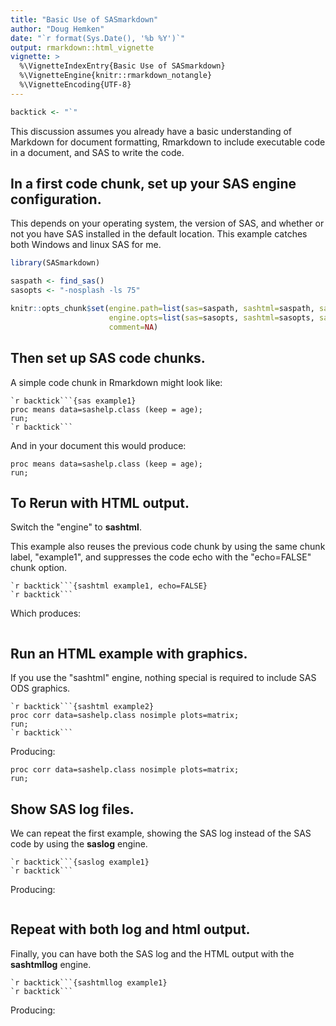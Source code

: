 ```yaml
---
title: "Basic Use of SASmarkdown"
author: "Doug Hemken"
date: "`r format(Sys.Date(), '%b %Y')`"
output: rmarkdown::html_vignette
vignette: >
  %\VignetteIndexEntry{Basic Use of SASmarkdown}
  %\VignetteEngine{knitr::rmarkdown_notangle}
  %\VignetteEncoding{UTF-8}
---
```


```r
backtick <- "`"
```
This discussion assumes you already have a basic understanding
of Markdown for document formatting, Rmarkdown to include executable
code in a document, and SAS to write the code.

## In a first code chunk, set up your SAS engine configuration.
This depends on your operating system, the version of SAS, and
whether or not you have SAS installed in the default location.
This example catches both Windows and linux SAS for me.
```r
library(SASmarkdown)

saspath <- find_sas()
sasopts <- "-nosplash -ls 75"

knitr::opts_chunk$set(engine.path=list(sas=saspath, sashtml=saspath, saslog=saspath, sashtmllog=saspath),
                      engine.opts=list(sas=sasopts, sashtml=sasopts, saslog=sasopts, sashtmllog=sasopts),
                      comment=NA)

```
## Then set up SAS code chunks.
A simple code chunk in Rmarkdown might look like:

    `r backtick```{sas example1}
    proc means data=sashelp.class (keep = age);
    run;
    `r backtick```

And in your document this would produce:
```sas
proc means data=sashelp.class (keep = age);
run;
```
## To Rerun with HTML output.
Switch the \"engine\" to **sashtml**.  

This example also reuses the
previous code chunk by using the same chunk label, \"example1\", and
suppresses the code echo with the \"echo=FALSE\" chunk option.

    `r backtick```{sashtml example1, echo=FALSE}
    `r backtick```

Which produces:
```sashtml
```
## Run an HTML example with graphics.
If you use the \"sashtml\" engine, nothing special is required to
include SAS ODS graphics.

    `r backtick```{sashtml example2}
    proc corr data=sashelp.class nosimple plots=matrix;
    run;
    `r backtick```

Producing:
```sashtml
proc corr data=sashelp.class nosimple plots=matrix;
run;
```
## Show SAS log files.
We can repeat the first example, showing the SAS log instead of
the SAS code by using the **saslog** engine.

    `r backtick```{saslog example1}
    `r backtick```

Producing:
```saslog
```
## Repeat with both log and html output.
Finally, you can have both the SAS log and the HTML output with
the **sashtmllog** engine.

    `r backtick```{sashtmllog example1}
    `r backtick```

Producing:
```sashtmllog
```

